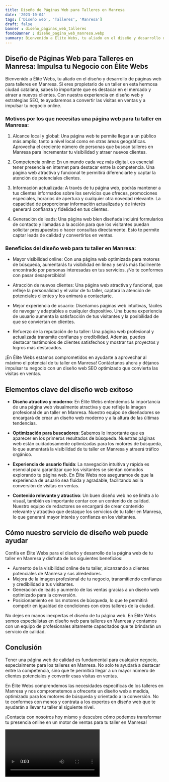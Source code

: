 ```yaml
---
title: Diseño de Páginas Web para Talleres en Manresa
date: '2023-10-04'
tags: ['Diseño web', 'Talleres', 'Manresa']
draft: false
banner : diseño_paginas_web_talleres
fondoBanner : diseño_pagina_web_manresa.webp
summary: Bienvenido a Élite Webs, tu aliado en el diseño y desarrollo de páginas web para talleres en Manresa. Si eres propietario de un taller en esta hermosa ciudad catalana, sabes lo importante que es destacar en el mercado y atraer a nuevos clientes. Con nuestra experiencia en diseño web y estrategias SEO, te ayudaremos a convertir las visitas en ventas y a impulsar tu negocio online.
---
```


## Diseño de Páginas Web para Talleres en Manresa: Impulsa tu Negocio con Élite Webs

Bienvenido a Élite Webs, tu aliado en el diseño y desarrollo de páginas web para talleres en Manresa. Si eres propietario de un taller en esta hermosa ciudad catalana, sabes lo importante que es destacar en el mercado y atraer a nuevos clientes. Con nuestra experiencia en diseño web y estrategias SEO, te ayudaremos a convertir las visitas en ventas y a impulsar tu negocio online.

### Motivos por los que necesitas una página web para tu taller en Manresa:

1. Alcance local y global: Una página web te permite llegar a un público más amplio, tanto a nivel local como en otras áreas geográficas. Aprovecha el creciente número de personas que buscan talleres en Manresa para incrementar tu visibilidad y atraer nuevos clientes.

2. Competencia online: En un mundo cada vez más digital, es esencial tener presencia en internet para destacar entre la competencia. Una página web atractiva y funcional te permitirá diferenciarte y captar la atención de potenciales clientes.

3. Información actualizada: A través de tu página web, podrás mantener a tus clientes informados sobre los servicios que ofreces, promociones especiales, horarios de apertura y cualquier otra novedad relevante. La capacidad de proporcionar información actualizada y de interés generará confianza y fidelidad en tus clientes.

4. Generación de leads: Una página web bien diseñada incluirá formularios de contacto y llamadas a la acción para que los visitantes puedan solicitar presupuestos o hacer consultas directamente. Esto te permite captar leads de calidad y convertirlos en ventas.

### Beneficios del diseño web para tu taller en Manresa:

- Mayor visibilidad online: Con una página web optimizada para motores de búsqueda, aumentarás tu visibilidad en línea y serás más fácilmente encontrado por personas interesadas en tus servicios. ¡No te conformes con pasar desapercibido!

- Atracción de nuevos clientes: Una página web atractiva y funcional, que refleje la personalidad y el valor de tu taller, captará la atención de potenciales clientes y los animará a contactarte.

- Mejor experiencia de usuario: Diseñamos páginas web intuitivas, fáciles de navegar y adaptables a cualquier dispositivo. Una buena experiencia de usuario aumenta la satisfacción de tus visitantes y la posibilidad de que se conviertan en clientes.

- Refuerzo de la reputación de tu taller: Una página web profesional y actualizada transmite confianza y credibilidad. Además, puedes destacar testimonios de clientes satisfechos y mostrar tus proyectos y logros más destacados.

¡En Élite Webs estamos comprometidos en ayudarte a aprovechar al máximo el potencial de tu taller en Manresa! Contáctanos ahora y déjanos impulsar tu negocio con un diseño web SEO optimizado que convierta las visitas en ventas.

<GifSeo />

<Cta />

## Elementos clave del diseño web exitoso

- **Diseño atractivo y moderno**: En Élite Webs entendemos la importancia de una página web visualmente atractiva y que refleje la imagen profesional de un taller en Manresa. Nuestro equipo de diseñadores se encargará de crear un diseño web moderno y a la altura de las últimas tendencias.

- **Optimización para buscadores**: Sabemos lo importante que es aparecer en los primeros resultados de búsqueda. Nuestras páginas web están cuidadosamente optimizadas para los motores de búsqueda, lo que aumentará la visibilidad de tu taller en Manresa y atraerá tráfico orgánico.

- **Experiencia de usuario fluida**: La navegación intuitiva y rápida es esencial para garantizar que los visitantes se sientan cómodos explorando tu página web. En Élite Webs nos aseguramos de que la experiencia de usuario sea fluida y agradable, facilitando así la conversión de visitas en ventas.

- **Contenido relevante y atractivo**: Un buen diseño web no se limita a lo visual, también es importante contar con un contenido de calidad. Nuestro equipo de redactores se encargará de crear contenido relevante y atractivo que destaque los servicios de tu taller en Manresa, lo que generará mayor interés y confianza en los visitantes.

## Cómo nuestro servicio de diseño web puede ayudar

Confía en Élite Webs para el diseño y desarrollo de la página web de tu taller en Manresa y disfruta de los siguientes beneficios:

- Aumento de la visibilidad online de tu taller, alcanzando a clientes potenciales de Manresa y sus alrededores.
- Mejora de la imagen profesional de tu negocio, transmitiendo confianza y credibilidad a tus visitantes.
- Generación de leads y aumento de las ventas gracias a un diseño web optimizado para la conversión.
- Posicionamiento en los motores de búsqueda, lo que te permitirá competir en igualdad de condiciones con otros talleres de la ciudad.

No dejes en manos inexpertas el diseño de tu página web. En Élite Webs somos especialistas en diseño web para talleres en Manresa y contamos con un equipo de profesionales altamente capacitados que te brindarán un servicio de calidad.

## Conclusión

Tener una página web de calidad es fundamental para cualquier negocio, especialmente para los talleres en Manresa. No solo te ayudará a destacar entre la competencia, sino que te permitirá llegar a un mayor número de clientes potenciales y convertir esas visitas en ventas.

En Élite Webs comprendemos las necesidades específicas de los talleres en Manresa y nos comprometemos a ofrecerte un diseño web a medida, optimizado para los motores de búsqueda y orientado a la conversión. No te conformes con menos y contrata a los expertos en diseño web que te ayudarán a llevar tu taller al siguiente nivel.

¡Contacta con nosotros hoy mismo y descubre cómo podemos transformar tu presencia online en un motor de ventas para tu taller en Manresa!

<Video />

<CtaBot job='Talleres' city='Manresa'/>

<Gmaps query='Manresa+españa+maps' />